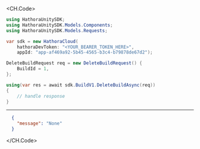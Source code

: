 
<CH.Code>
```csharp DeleteBuild.cs
using HathoraUnitySDK;
using HathoraUnitySDK.Models.Components;
using HathoraUnitySDK.Models.Requests;

var sdk = new HathoraCloud(
    hathoraDevToken: "<YOUR_BEARER_TOKEN_HERE>",
    appId: "app-af469a92-5b45-4565-b3c4-b79878de67d2");

DeleteBuildRequest req = new DeleteBuildRequest() {
    BuildId = 1,
};

using(var res = await sdk.BuildV1.DeleteBuildAsync(req))
{
    // handle response
}
```
---

```json Example Response
  {
    "message": "None"
  }
```
</CH.Code>

